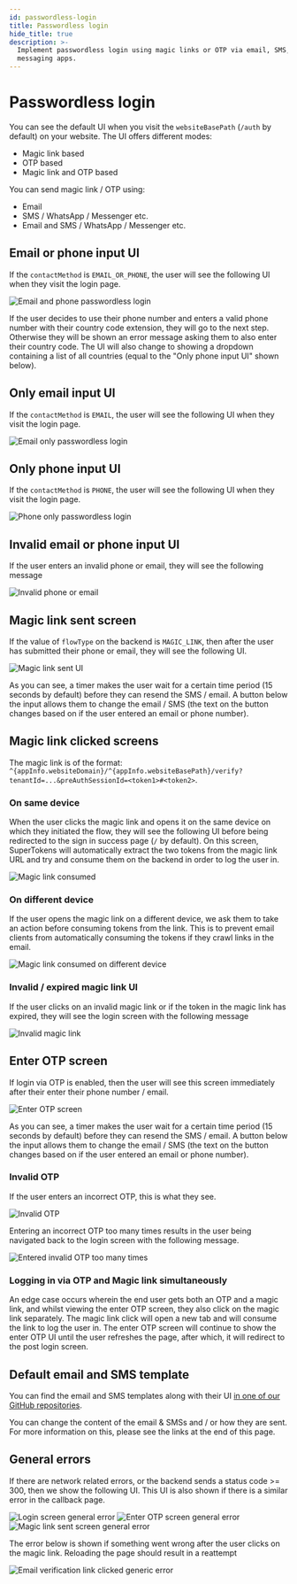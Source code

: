 ```yaml
---
id: passwordless-login
title: Passwordless login
hide_title: true
description: >-
  Implement passwordless login using magic links or OTP via email, SMS, or
  messaging apps.
---
```



# Passwordless login

You can see the default UI when you visit the `websiteBasePath` (`/auth` by default) on your website. The UI offers different modes:
- Magic link based
- OTP based
- Magic link and OTP based

You can send magic link / OTP using:
- Email
- SMS / WhatsApp / Messenger etc.
- Email and SMS / WhatsApp / Messenger etc.

## Email or phone input UI

If the `contactMethod` is `EMAIL_OR_PHONE`, the user will see the following UI when they visit the login page.

<img src="/img/passwordless-email-phone.png" alt="Email and phone passwordless login" />

If the user decides to use their phone number and enters a valid phone number with their country code extension, they will go to the next step. Otherwise they will be shown an error message asking them to also enter their country code. The UI will also change to showing a dropdown containing a list of all countries (equal to the "Only phone input UI" shown below).

## Only email input UI
If the `contactMethod` is `EMAIL`, the user will see the following UI when they visit the login page.

<img src="/img/passwordless-email.png" alt="Email only passwordless login" />

## Only phone input UI
If the `contactMethod` is `PHONE`, the user will see the following UI when they visit the login page.

<img src="/img/passwordless-phone.png" alt="Phone only passwordless login" />

## Invalid email or phone input UI
If the user enters an invalid phone or email, they will see the following message

<img src="/img/passwordless-invalid-phone-email.png" alt="Invalid phone or email" />

## Magic link sent screen

If the value of `flowType` on the backend is `MAGIC_LINK`, then after the user has submitted their phone or email, they will see the following UI.

<img src="/img/magic-link-sent.png" alt="Magic link sent UI" />

As you can see, a timer makes the user wait for a certain time period (15 seconds by default) before they can resend the SMS / email. A button below the input allows them to change the email / SMS (the text on the button changes based on if the user entered an email or phone number).

## Magic link clicked screens

The magic link is of the format: `^{appInfo.websiteDomain}/^{appInfo.websiteBasePath}/verify?tenantId=...&preAuthSessionId=<token1>#<token2>`.

### On same device
When the user clicks the magic link and opens it on the same device on which they initiated the flow, they will see the following UI before being redirected to the sign in success page (`/` by default). On this screen, SuperTokens will automatically extract the two tokens from the magic link URL and try and consume them on the backend in order to log the user in.

<img src="/img/magic-link-clicked.png" alt="Magic link consumed" />

### On different device

If the user opens the magic link on a different device, we ask them to take an action before consuming tokens from the link. This is to prevent email clients from automatically consuming the tokens if they crawl links in the email.

<img src="/img/magic-link-clicked-different-device.png" alt="Magic link consumed on different device" />

### Invalid / expired magic link UI

If the user clicks on an invalid magic link or if the token in the magic link has expired, they will see the login screen with the following message

<img src="/img/passwordless-magic-link-expired.png" alt="Invalid magic link" />

## Enter OTP screen

If login via OTP is enabled, then the user will see this screen immediately after their enter their phone number / email.

<img src="/img/enter-otp-screen.png" alt="Enter OTP screen" />

As you can see, a timer makes the user wait for a certain time period (15 seconds by default) before they can resend the SMS / email. A button below the input allows them to change the email / SMS (the text on the button changes based on if the user entered an email or phone number).

### Invalid OTP

If the user enters an incorrect OTP, this is what they see.

<img src="/img/enter-otp-invalid.png" alt="Invalid OTP" />

Entering an incorrect OTP too many times results in the user being navigated back to the login screen with the following message.

<img src="/img/passwordless-too-many-otp-tries.png" alt="Entered invalid OTP too many times" />

### Logging in via OTP and Magic link simultaneously 

An edge case occurs wherein the end user gets both an OTP and a magic link, and whilst viewing the enter OTP screen, they also click on the magic link separately. The magic link click will open a new tab and will consume the link to log the user in. The enter OTP screen will continue to show the enter OTP UI until the user refreshes the page, after which, it will redirect to the post login screen.

## Default email and SMS template

You can find the email and SMS templates along with their UI [in one of our GitHub repositories](https://github.com/supertokens/email-sms-templates).

You can change the content of the email & SMSs and / or how they are sent. For more information on this, please see the links at the end of this page.

## General errors

If there are network related errors, or the backend sends a status code >= 300, then we show the following UI. This UI is also shown if there is a similar error in the callback page.

<img src="/img/passwordless-passwordless-general-error.png" alt="Login screen general error" />

<img src="/img/enter-otp-error.png" alt="Enter OTP screen general error" />

<img src="/img/magic-link-sent-error.png" alt="Magic link sent screen general error" />

The error below is shown if something went wrong after the user clicks on the magic link. Reloading the page should result in a reattempt

<img src="/img/email-verification-link-generic-error.png" alt="Email verification link clicked generic error" />
